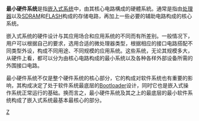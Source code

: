 {{Multiple issues|
{{unreferenced|time=2010-11-22T14:07:02+00:00}}
{{Copy edit|time=2022-01-02T16:05:11+00:00}}
}}
'''最小硬件系统'''是指[[嵌入式系统|嵌入式系统]]中，由其核心电路構成的硬體系統。通常是指由[[微處理器|处理器]]以及[[SDRAM|SDRAM]]和[[快閃記憶體|FLASH]]构成的存储电路，再加上一些必要的辅助电路构成的核心系统。

嵌入式系统的硬件设计与其应用场合和应用系统的不同而有所差别。一般情况下，用户可以根据自己的要求，选用合适的微处理器类型，根据相应的接口电路搭配不同类型外设，构成不同用途、不同规模的应用系统。这些系统，无论其规模多大，从硬件上看，都可以分为由核心电路构成的最小系统以及各种各样外部设备所需的外围接口电路。

最小硬件系统不仅是整个硬件系统的核心部分，它的构成对软件系统也有重要的影响，其构成决定了处于软件系统最底层的[[Bootloader|Bootloader]]设计，同时它也是嵌入式操作系统正常运行的基础。换而言之，最小硬件系统及其之上的最底层的最小软件系统构成了嵌入式系统最基本最核心的部分。

{{Embedded systems}}
[[Category:嵌入式系统|Z]]